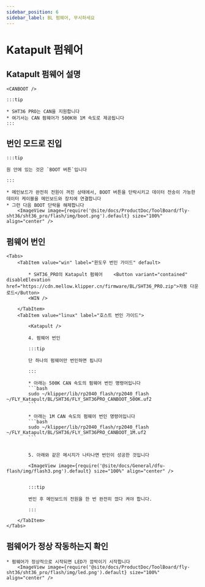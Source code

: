 ```yaml
---
sidebar_position: 6
sidebar_label: BL 펌웨어, 무시하세요
---
```







# Katapult 펌웨어

## Katapult 펌웨어 설명

    <CANBOOT />

    :::tip

    * SHT36 PRO는 CAN을 지원합니다
    * 여기서는 CAN 펌웨어가 500K와 1M 속도로 제공됩니다
    :::

## 번인 모드로 진입

    :::tip

    원 안에 있는 것은 `BOOT 버튼`입니다

    :::

    * 메인보드가 완전히 전원이 꺼진 상태에서, BOOT 버튼을 단락시키고 데이터 전송이 가능한 데이터 케이블을 메인보드와 장치에 연결합니다
    * 그런 다음 BOOT 단락을 해제합니다
        <ImageView image={require('@site/docs/ProductDoc/ToolBoard/fly-sht36/sht36_pro/flash/img/boot.png').default} size="100%" align="center" />

## 펌웨어 번인
    <Tabs>
        <TabItem value="win" label="윈도우 번인 가이드" default>

            * SHT36_PRO의 Katapult 펌웨어    <Button variant="contained" disableElevation href="https://cdn.mellow.klipper.cn/firmware/BL/SHT36_PRO.zip">자동 다운로드</Button>
            <WIN />

        </TabItem>
        <TabItem value="linux" label="호스트 번인 가이드">
            
            <Katapult />

            4. 펌웨어 번인

            :::tip

            단 하나의 펌웨어만 번인하면 됩니다

            :::

            * 아래는 500K CAN 속도의 펌웨어 번인 명령어입니다
            ```bash
            sudo ~/klipper/lib/rp2040_flash/rp2040_flash ~/FLY_Katapult/BL/SHT36/FLY_SHT36PRO_CANBOOT_500K.uf2
            ```
                       
            * 아래는 1M CAN 속도의 펌웨어 번인 명령어입니다
            ```bash
            sudo ~/klipper/lib/rp2040_flash/rp2040_flash ~/FLY_Katapult/BL/SHT36/FLY_SHT36PRO_CANBOOT_1M.uf2
            ```


            5. 아래와 같은 메시지가 나타나면 번인이 성공한 것입니다

            <ImageView image={require('@site/docs/General/dfu-flash/img/flash3.png').default} size="100%" align="center" />


            :::tip

            번인 후 메인보드의 전원을 한 번 완전히 껐다 켜야 합니다.

            :::

        </TabItem>
    </Tabs>

## 펌웨어가 정상 작동하는지 확인

    * 펌웨어가 정상적으로 시작되면 LED가 깜박이기 시작합니다
        <ImageView image={require('@site/docs/ProductDoc/ToolBoard/fly-sht36/sht36_pro/flash/img/led.png').default} size="100%" align="center" />